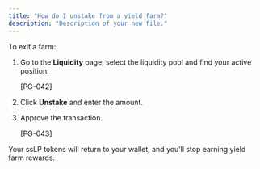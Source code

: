 ```yaml
---
title: "How do I unstake from a yield farm?"
description: "Description of your new file."
---
```


To exit a farm:

1. Go to the **Liquidity** page, select the liquidity pool and find your active position.

   [PG-042]
2. Click **Unstake** and enter the amount.
3. Approve the transaction.

   [PG-043]

Your ssLP tokens will return to your wallet, and you’ll stop earning yield farm rewards.